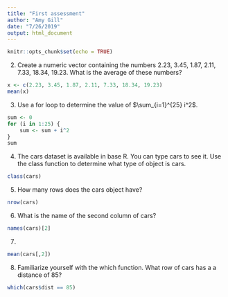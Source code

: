 ```yaml
---
title: "First assessment"
author: "Amy Gill"
date: "7/26/2019"
output: html_document
---
```


```r
knitr::opts_chunk$set(echo = TRUE)
```

2. Create a numeric vector containing the numbers 2.23, 3.45, 1.87, 2.11, 7.33, 18.34, 19.23. What is the average of these numbers?

```r
x <- c(2.23, 3.45, 1.87, 2.11, 7.33, 18.34, 19.23)
mean(x)
```

3. Use a for loop to determine the value of  $\sum_{i=1}^{25} i^2$.

```r
sum <- 0
for (i in 1:25) {
    sum <- sum + i^2
}
sum
```

4. The cars dataset is available in base R. You can type cars to see it. Use the class function to determine what type of object is cars.

```r
class(cars)
```

5. How many rows does the cars object have?

```r
nrow(cars)
```

6. What is the name of the second column of cars?

```r
names(cars)[2]
```

7. 

```r
mean(cars[,2])
```

8. Familiarize yourself with the which function. What row of cars has a a distance of 85?

```r
which(cars$dist == 85)
```

